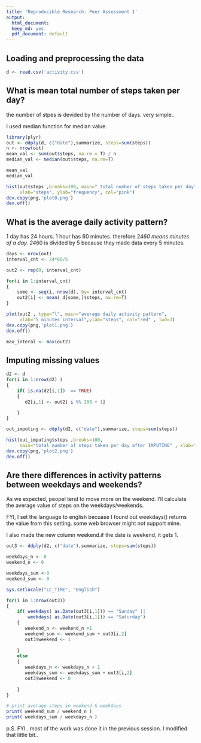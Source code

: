 ```yaml
---
title: 'Reproducible Research: Peer Assessment 1'
output:
  html_document:
  keep_md: yes
  pdf_document: default
---
```



## Loading and preprocessing the data
```r
d <- read.csv('activity.csv')
```


## What is mean total number of steps taken per day?
the number of stpes is devided by the number of days. very simple..

I used median function for median value.

```r
library(plyr)
out <- ddply(d, c("date"),summarize, steps=sum(steps))
n <- nrow(out)
mean_val <- sum(out$steps, na.rm = T) / n
median_val <- median(out$steps, na.rm=T)

mean_val
median_val 
```


```r
hist(out$steps ,breaks=100, main=" total number of steps taken per day",
     xlab="steps", ylab="frequency", col="pink")
dev.copy(png,'plot0.png')
dev.off()
```


## What is the average daily activity pattern?
1 day has 24 hours. 1 hour has 60 minutes. therefore 24*60 means minutes of a day.
24*60 is divided by 5 because they made data  every 5 minutes.


```r
days <- nrow(out)
interval_cnt <- 24*60/5   

out2 <- rep(0, interval_cnt)

for(i in 1:interval_cnt)
{
    some <- seq(i, nrow(d), by= interval_cnt)
    out2[i] <- mean( d[some,]$steps, na.rm=T)
}
```


```r
plot(out2 , type="l", main="average daily activity pattern",
     xlab="5 minutes interval",ylab="steps", col="red" , lwd=3)
dev.copy(png,'plot1.png')
dev.off()
```



```r
max_interal <- max(out2)
```

## Imputing missing values
```r
d2 <- d
for(i in 1:nrow(d2) )
{
    if( is.na(d2[i,1])  == TRUE)
    {
       d2[i,1] <- out2[ i %% 288 + 1]

    }
}

out_imputing <- ddply(d2, c("date"),summarize, steps=sum(steps))
```


```r
hist(out_imputing$steps ,breaks=100, 
     main="total number of steps taken per day after IMPUTING" , xlab="steps",ylab="frequency", col="magenta")
dev.copy(png,'plot2.png')
dev.off()
```

## Are there differences in activity patterns between weekdays and weekends?
As we expected, peopel tend to move more on the weekend.
I'll calculate the average value of steps on the weekdays/weekends.


FYI, I set the language to english becuase I found out weekdays() returns  the value from this setting. some web browser might not support mine.

I also made the new column weekend.if the date is weekend, it gets 1. 
```r
out3 <- ddply(d2, c("date"),summarize, steps=sum(steps))

weekdays_n <- 0
weekend_n <- 0

weekdays_sum <-0
weekend_sum <- 0

Sys.setlocale("LC_TIME", "English")

for(i in 1:nrow(out3))
{
    if( weekdays( as.Date(out3[i,1])) == "Sunday" || 
        weekdays( as.Date(out3[i,1])) == "Saturday")
    {
       weekend_n <- weekend_n +1 
       weekend_sum <- weekend_sum + out3[i,2]
       out3$weekend <- 1
    
    }
    else
    {
       weekdays_n <- weekdays_n + 1
       weekdays_sum <- weekdays_sum + out3[i,2]
       out3$weekend <- 0
    
    }
}

# print average steps in weekend & weekdays
print( weekend_sum / weekend_n )
print( weekdays_sum / weekdays_n )
```


p.S.
FYI.. most of the work was done it in the previous session. I modified that little bit..
